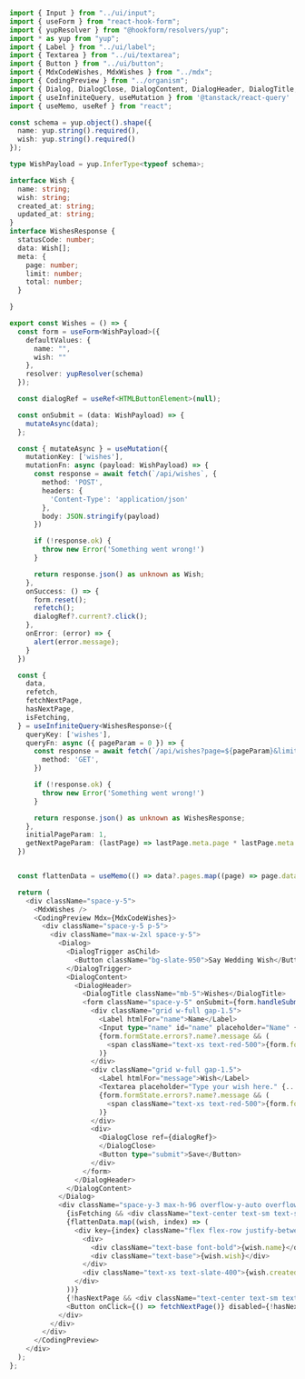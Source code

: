 ```ts
import { Input } from "../ui/input";
import { useForm } from "react-hook-form";
import { yupResolver } from "@hookform/resolvers/yup";
import * as yup from "yup";
import { Label } from "../ui/label";
import { Textarea } from "../ui/textarea";
import { Button } from "../ui/button";
import { MdxCodeWishes, MdxWishes } from "../mdx";
import { CodingPreview } from "../organism";
import { Dialog, DialogClose, DialogContent, DialogHeader, DialogTitle, DialogTrigger } from "../ui/dialog";
import { useInfiniteQuery, useMutation } from '@tanstack/react-query'
import { useMemo, useRef } from "react";

const schema = yup.object().shape({
  name: yup.string().required(),
  wish: yup.string().required()
});

type WishPayload = yup.InferType<typeof schema>;

interface Wish {
  name: string;
  wish: string;
  created_at: string;
  updated_at: string;
}
interface WishesResponse {
  statusCode: number;
  data: Wish[];
  meta: {
    page: number;
    limit: number;
    total: number;
  }

}

export const Wishes = () => {
  const form = useForm<WishPayload>({
    defaultValues: {
      name: "",
      wish: ""
    },
    resolver: yupResolver(schema)
  });

  const dialogRef = useRef<HTMLButtonElement>(null);

  const onSubmit = (data: WishPayload) => {
    mutateAsync(data);
  };

  const { mutateAsync } = useMutation({
    mutationKey: ['wishes'],
    mutationFn: async (payload: WishPayload) => {
      const response = await fetch(`/api/wishes`, {
        method: 'POST',
        headers: {
          'Content-Type': 'application/json'
        },
        body: JSON.stringify(payload)
      })

      if (!response.ok) {
        throw new Error('Something went wrong!')
      }

      return response.json() as unknown as Wish;
    },
    onSuccess: () => {
      form.reset();
      refetch();
      dialogRef?.current?.click();
    },
    onError: (error) => {
      alert(error.message);
    }
  })

  const {
    data,
    refetch,
    fetchNextPage,
    hasNextPage,
    isFetching,
  } = useInfiniteQuery<WishesResponse>({
    queryKey: ['wishes'],
    queryFn: async ({ pageParam = 0 }) => {
      const response = await fetch(`/api/wishes?page=${pageParam}&limit=10`, {
        method: 'GET',
      })

      if (!response.ok) {
        throw new Error('Something went wrong!')
      }

      return response.json() as unknown as WishesResponse;
    },
    initialPageParam: 1,
    getNextPageParam: (lastPage) => lastPage.meta.page * lastPage.meta.limit < lastPage.meta.total ? lastPage.meta.page + 1 : undefined,
  })


  const flattenData = useMemo(() => data?.pages.map((page) => page.data).flat() || [], [data]);

  return (
    <div className="space-y-5">
      <MdxWishes />
      <CodingPreview Mdx={MdxCodeWishes}>
        <div className="space-y-5 p-5">
          <div className="max-w-2xl space-y-5">
            <Dialog>
              <DialogTrigger asChild>
                <Button className="bg-slate-950">Say Wedding Wish</Button>
              </DialogTrigger>
              <DialogContent>
                <DialogHeader>
                  <DialogTitle className="mb-5">Wishes</DialogTitle>
                  <form className="space-y-5" onSubmit={form.handleSubmit(onSubmit)}>
                    <div className="grid w-full gap-1.5">
                      <Label htmlFor="name">Name</Label>
                      <Input type="name" id="name" placeholder="Name" {...form.register("name")} />
                      {form.formState.errors?.name?.message && (
                        <span className="text-xs text-red-500">{form.formState.errors?.name?.message}</span>
                      )}
                    </div>
                    <div className="grid w-full gap-1.5">
                      <Label htmlFor="message">Wish</Label>
                      <Textarea placeholder="Type your wish here." {...form.register("wish")} />
                      {form.formState.errors?.name?.message && (
                        <span className="text-xs text-red-500">{form.formState.errors?.name?.message}</span>
                      )}
                    </div>
                    <div>
                      <DialogClose ref={dialogRef}>
                      </DialogClose>
                      <Button type="submit">Save</Button>
                    </div>
                  </form>
                </DialogHeader>
              </DialogContent>
            </Dialog>
            <div className="space-y-3 max-h-96 overflow-y-auto overflow-scroll bg-slate-950 p-5 rounded-lg">
              {isFetching && <div className="text-center text-sm text-slate-400">Loading...</div>}
              {flattenData.map((wish, index) => (
                <div key={index} className="flex flex-row justify-between gap-2">
                  <div>
                    <div className="text-base font-bold">{wish.name}</div>
                    <div className="text-base">{wish.wish}</div>
                  </div>
                  <div className="text-xs text-slate-400">{wish.created_at}</div>
                </div>
              ))}
              {!hasNextPage && <div className="text-center text-sm text-slate-400">No more wishes</div>}
              <Button onClick={() => fetchNextPage()} disabled={!hasNextPage}>Load more</Button>
            </div>
          </div>
        </div>
      </CodingPreview>
    </div>
  );
};

```
